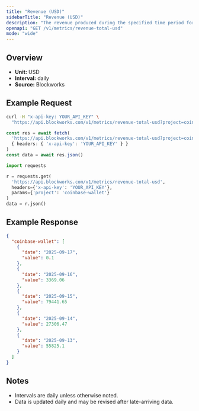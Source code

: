```yaml
---
title: "Revenue (USD)"
sidebarTitle: "Revenue (USD)"
description: "The revenue produced during the specified time period for given project."
openapi: "GET /v1/metrics/revenue-total-usd"
mode: "wide"
---
```


## Overview

- **Unit:** USD
- **Interval:** daily
- **Source:** Blockworks

## Example Request

<CodeGroup>

```bash cURL
curl -H "x-api-key: YOUR_API_KEY" \
  "https://api.blockworks.com/v1/metrics/revenue-total-usd?project=coinbase-wallet"
```

```typescript TypeScript
const res = await fetch(
  'https://api.blockworks.com/v1/metrics/revenue-total-usd?project=coinbase-wallet',
  { headers: { 'x-api-key': 'YOUR_API_KEY' } }
)
const data = await res.json()
```

```python Python
import requests

r = requests.get(
  'https://api.blockworks.com/v1/metrics/revenue-total-usd',
  headers={'x-api-key': 'YOUR_API_KEY'},
  params={'project': 'coinbase-wallet'}
)
data = r.json()
```

</CodeGroup>

## Example Response

```json
{
  "coinbase-wallet": [
    {
      "date": "2025-09-17",
      "value": 0.1
    },
    {
      "date": "2025-09-16",
      "value": 3369.06
    },
    {
      "date": "2025-09-15",
      "value": 79441.65
    },
    {
      "date": "2025-09-14",
      "value": 27306.47
    },
    {
      "date": "2025-09-13",
      "value": 55825.1
    }
  ]
}
```

## Notes
- Intervals are daily unless otherwise noted.
- Data is updated daily and may be revised after late-arriving data.